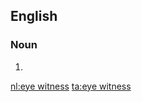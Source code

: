 ==English==

===Noun===
{{en-noun|eye witnesses}}

# {{alternative spelling of|eyewitness|lang=en}}

[[nl:eye witness]]
[[ta:eye witness]]